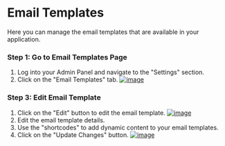 # Email Templates

Here you can manage the email templates that are available in your application.

### Step 1: Go to Email Templates Page
1. Log into your Admin Panel and navigate to the "Settings" section.
2. Click on the "Email Templates" tab.
[![image](/images/admin/settings/email-templates/1.png)](/images/admin/settings/email-templates/1.png)

### Step 3: Edit Email Template
1. Click on the "Edit" button to edit the email template.
[![image](/images/admin/settings/email-templates/2.png)](/images/admin/settings/email-templates/2.png)
2. Edit the email template details.
3. Use the "shortcodes" to add dynamic content to your email templates.
4. Click on the "Update Changes" button.
[![image](/images/admin/settings/email-templates/3.png)](/images/admin/settings/email-templates/3.png)